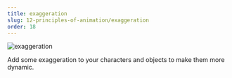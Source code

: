 ```yaml
---
title: exaggeration
slug: 12-principles-of-animation/exaggeration
order: 18
---
```


<SlideTemplate title="exaggeration">

![exaggeration](/gif/exageration.gif)

Add some exaggeration to your characters and objects to make them more
dynamic.

</SlideTemplate>
